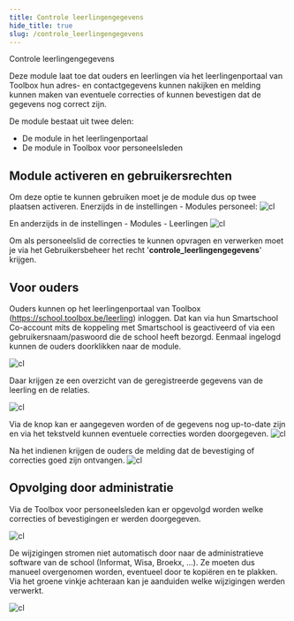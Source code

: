 ```yaml
---
title: Controle leerlingengegevens 
hide_title: true 
slug: /controle_leerlingengegevens
---
```


<ImageTitle img="controleLeerlingengegevens.png">Controle leerlingengegevens</ImageTitle>

Deze module laat toe dat ouders en leerlingen via het leerlingenportaal van Toolbox hun adres- en contactgegevens kunnen nakijken en melding kunnen maken van eventuele correcties of kunnen bevestigen dat de gegevens nog correct zijn.

De module bestaat uit twee delen:
- De module in het leerlingenportaal
- De module in Toolbox voor personeelsleden

## Module activeren en gebruikersrechten
Om deze optie te kunnen gebruiken moet je de module dus op twee plaatsen activeren. Enerzijds in de instellingen - Modules personeel:
![cl](./CL7.png)

En anderzijds in de instellingen - Modules - Leerlingen
![cl](./CL8.png)

Om als personeelslid de correcties te kunnen opvragen en verwerken moet je via het Gebruikersbeheer het recht '**controle_leerlingengegevens**' krijgen.

## Voor ouders

Ouders kunnen op het leerlingenportaal van Toolbox (https://school.toolbox.be/leerling) inloggen. Dat kan via hun Smartschool Co-account mits de koppeling met Smartschool is geactiveerd of via een gebruikersnaam/paswoord die de school heeft bezorgd.
Eenmaal ingelogd kunnen de ouders doorklikken naar de module.

![cl](./CL1.png)

Daar krijgen ze een overzicht van de geregistreerde gegevens van de leerling en de relaties.

![cl](./CL2.png)

Via de knop kan er aangegeven worden of de gegevens nog up-to-date zijn en via het tekstveld kunnen eventuele correcties worden doorgegeven.
![cl](./CL3.png)

Na het indienen krijgen de ouders de melding dat de bevestiging of correcties goed zijn ontvangen.
![cl](./CL4.png)
 

## Opvolging door administratie
Via de Toolbox voor personeelsleden kan er opgevolgd worden welke correcties of bevestigingen er werden doorgegeven.

![cl](./CL5.png)

De wijzigingen stromen niet automatisch door naar de administratieve software van de school (Informat, Wisa, Broekx, ...). Ze moeten dus manueel overgenomen worden, eventueel door te kopiëren en te plakken.
Via het groene vinkje achteraan kan je aanduiden welke wijzigingen werden verwerkt.



![cl](./CL6.png)